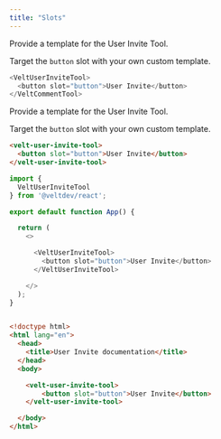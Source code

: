 ```yaml
---
title: "Slots"
---
```


<Tabs>
<Tab title="React / Next.js">


<Steps titleSize="h2">

<Step stepNumber="1" title="Replace the User Invite Tool">
Provide a template for the User Invite Tool.

Target the `button` slot with your own custom template.

```js
<VeltUserInviteTool>
  <button slot="button">User Invite</button>
</VeltCommentTool>
```
</Step>


</Steps>




</Tab>


<Tab title="Other Frameworks">

<Steps titleSize="h2">

<Step stepNumber="1" title="Replace the User Invite Tool">
Provide a template for the User Invite Tool.

Target the `button` slot with your own custom template.

```html
<velt-user-invite-tool>
  <button slot="button">User Invite</button>
</velt-user-invite-tool>
```

</Step>



</Steps>




</Tab>
</Tabs>

<RequestExample>

```js React / Next.js
import {
  VeltUserInviteTool
} from '@veltdev/react';

export default function App() {

  return (
    <>

      <VeltUserInviteTool>
        <button slot="button">User Invite</button>
      </VeltUserInviteTool>

    </>
  );
}
```

```html HTML

<!doctype html>
<html lang="en">
  <head>
    <title>User Invite documentation</title>
  </head>
  <body>

    <velt-user-invite-tool>
        <button slot="button">User Invite</button>
    </velt-user-invite-tool>

  </body>
</html>
```

</RequestExample>
